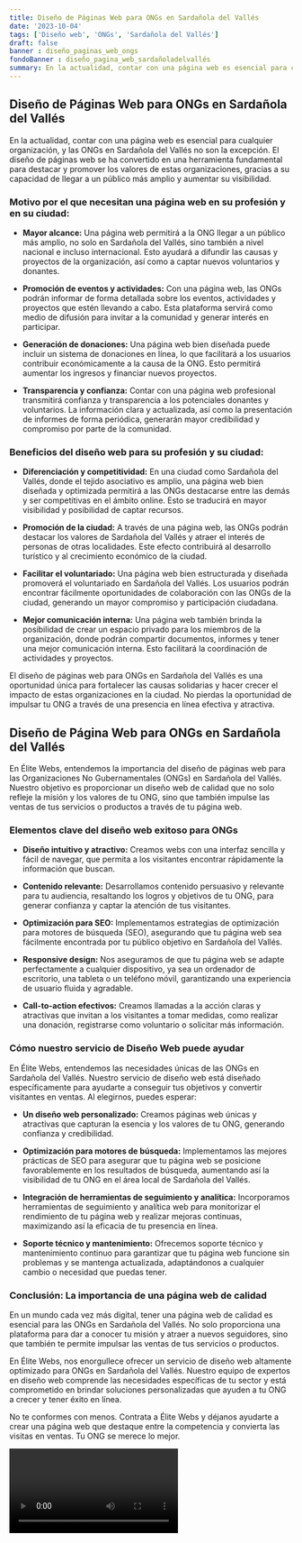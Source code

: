 ```yaml
---
title: Diseño de Páginas Web para ONGs en Sardañola del Vallés
date: '2023-10-04'
tags: ['Diseño web', 'ONGs', 'Sardañola del Vallés']
draft: false
banner : diseño_paginas_web_ongs
fondoBanner : diseño_pagina_web_sardañoladelvallés
summary: En la actualidad, contar con una página web es esencial para cualquier organización, y las ONGs en Sardañola del Vallés no son la excepción. El diseño de páginas web se ha convertido en una herramienta fundamental para destacar y promover los valores de estas organizaciones, gracias a su capacidad de llegar a un público más amplio y aumentar su visibilidad.
---
```


## Diseño de Páginas Web para ONGs en Sardañola del Vallés

En la actualidad, contar con una página web es esencial para cualquier organización, y las ONGs en Sardañola del Vallés no son la excepción. El diseño de páginas web se ha convertido en una herramienta fundamental para destacar y promover los valores de estas organizaciones, gracias a su capacidad de llegar a un público más amplio y aumentar su visibilidad.

### Motivo por el que necesitan una página web en su profesión y en su ciudad:

- **Mayor alcance:**
Una página web permitirá a la ONG llegar a un público más amplio, no solo en Sardañola del Vallés, sino también a nivel nacional e incluso internacional. Esto ayudará a difundir las causas y proyectos de la organización, así como a captar nuevos voluntarios y donantes.

- **Promoción de eventos y actividades:**
Con una página web, las ONGs podrán informar de forma detallada sobre los eventos, actividades y proyectos que estén llevando a cabo. Esta plataforma servirá como medio de difusión para invitar a la comunidad y generar interés en participar.

- **Generación de donaciones:**
Una página web bien diseñada puede incluir un sistema de donaciones en línea, lo que facilitará a los usuarios contribuir económicamente a la causa de la ONG. Esto permitirá aumentar los ingresos y financiar nuevos proyectos.

- **Transparencia y confianza:**
Contar con una página web profesional transmitirá confianza y transparencia a los potenciales donantes y voluntarios. La información clara y actualizada, así como la presentación de informes de forma periódica, generarán mayor credibilidad y compromiso por parte de la comunidad.

### Beneficios del diseño web para su profesión y su ciudad:

- **Diferenciación y competitividad:**
En una ciudad como Sardañola del Vallés, donde el tejido asociativo es amplio, una página web bien diseñada y optimizada permitirá a las ONGs destacarse entre las demás y ser competitivas en el ámbito online. Esto se traducirá en mayor visibilidad y posibilidad de captar recursos.

- **Promoción de la ciudad:**
A través de una página web, las ONGs podrán destacar los valores de Sardañola del Vallés y atraer el interés de personas de otras localidades. Este efecto contribuirá al desarrollo turístico y al crecimiento económico de la ciudad.

- **Facilitar el voluntariado:** 
Una página web bien estructurada y diseñada promoverá el voluntariado en Sardañola del Vallés. Los usuarios podrán encontrar fácilmente oportunidades de colaboración con las ONGs de la ciudad, generando un mayor compromiso y participación ciudadana.

- **Mejor comunicación interna:**
Una página web también brinda la posibilidad de crear un espacio privado para los miembros de la organización, donde podrán compartir documentos, informes y tener una mejor comunicación interna. Esto facilitará la coordinación de actividades y proyectos.

El diseño de páginas web para ONGs en Sardañola del Vallés es una oportunidad única para fortalecer las causas solidarias y hacer crecer el impacto de estas organizaciones en la ciudad. No pierdas la oportunidad de impulsar tu ONG a través de una presencia en línea efectiva y atractiva.

<GifSeo />

<Cta />

## Diseño de Página Web para ONGs en Sardañola del Vallés

En Élite Webs, entendemos la importancia del diseño de páginas web para las Organizaciones No Gubernamentales (ONGs) en Sardañola del Vallés. Nuestro objetivo es proporcionar un diseño web de calidad que no solo refleje la misión y los valores de tu ONG, sino que también impulse las ventas de tus servicios o productos a través de tu página web.

### Elementos clave del diseño web exitoso para ONGs

- **Diseño intuitivo y atractivo:** Creamos webs con una interfaz sencilla y fácil de navegar, que permita a los visitantes encontrar rápidamente la información que buscan.

- **Contenido relevante:** Desarrollamos contenido persuasivo y relevante para tu audiencia, resaltando los logros y objetivos de tu ONG, para generar confianza y captar la atención de tus visitantes.

- **Optimización para SEO:** Implementamos estrategias de optimización para motores de búsqueda (SEO), asegurando que tu página web sea fácilmente encontrada por tu público objetivo en Sardañola del Vallés.

- **Responsive design:** Nos aseguramos de que tu página web se adapte perfectamente a cualquier dispositivo, ya sea un ordenador de escritorio, una tableta o un teléfono móvil, garantizando una experiencia de usuario fluida y agradable.

- **Call-to-action efectivos:** Creamos llamadas a la acción claras y atractivas que invitan a los visitantes a tomar medidas, como realizar una donación, registrarse como voluntario o solicitar más información.

### Cómo nuestro servicio de Diseño Web puede ayudar

En Élite Webs, entendemos las necesidades únicas de las ONGs en Sardañola del Vallés. Nuestro servicio de diseño web está diseñado específicamente para ayudarte a conseguir tus objetivos y convertir visitantes en ventas. Al elegirnos, puedes esperar:

- **Un diseño web personalizado:** Creamos páginas web únicas y atractivas que capturan la esencia y los valores de tu ONG, generando confianza y credibilidad.

- **Optimización para motores de búsqueda:** Implementamos las mejores prácticas de SEO para asegurar que tu página web se posicione favorablemente en los resultados de búsqueda, aumentando así la visibilidad de tu ONG en el área local de Sardañola del Vallés.

- **Integración de herramientas de seguimiento y analítica:** Incorporamos herramientas de seguimiento y analítica web para monitorizar el rendimiento de tu página web y realizar mejoras continuas, maximizando así la eficacia de tu presencia en línea.

- **Soporte técnico y mantenimiento:** Ofrecemos soporte técnico y mantenimiento continuo para garantizar que tu página web funcione sin problemas y se mantenga actualizada, adaptándonos a cualquier cambio o necesidad que puedas tener.

### Conclusión: La importancia de una página web de calidad

En un mundo cada vez más digital, tener una página web de calidad es esencial para las ONGs en Sardañola del Vallés. No solo proporciona una plataforma para dar a conocer tu misión y atraer a nuevos seguidores, sino que también te permite impulsar las ventas de tus servicios o productos.

En Élite Webs, nos enorgullece ofrecer un servicio de diseño web altamente optimizado para ONGs en Sardañola del Vallés. Nuestro equipo de expertos en diseño web comprende las necesidades específicas de tu sector y está comprometido en brindar soluciones personalizadas que ayuden a tu ONG a crecer y tener éxito en línea.

No te conformes con menos. Contrata a Élite Webs y déjanos ayudarte a crear una página web que destaque entre la competencia y convierta las visitas en ventas. Tu ONG se merece lo mejor.

<Video />

<CtaBot job='ONGs' city='Sardañola del Vallés'/>

<Gmaps query='Sardañola del Vallés+españa+maps' />